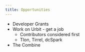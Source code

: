 ```yaml
---
title: Opportunities
---
```


- Developer Grants
- Work on Urbit - get a job
  - Contributors considered first
  - Tlon, Tirrel, dcSpark
- The Combine
